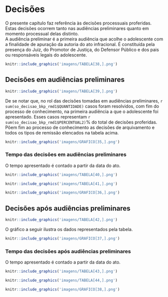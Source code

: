 # Decisões


O presente capítulo faz referência às decisões processuais proferidas.    
Estas decisões ocorrem tanto nas audiências preliminares quanto em momento processual delas distinto.    
A audiência preliminar é a primeira audiência que acolhe o adolescente com a finalidade de apuração da autoria do ato infracional. É constituída pela presença do Juiz, do Promotor de Justiça, do Defensor Público e dos pais ou responsáveis legais do adolescente.

\leavevmode
\newline
```r
knitr::include_graphics('imagens/TABELA[38,].png')
```

## Decisões em audiências preliminares

\leavevmode
\newline
```r
knitr::include_graphics('imagens/TABELA[39,].png')
```
\newpage
De se notar que, no rol das decisões tomadas em audiências preliminares, `r sum(so_decisao_bkp_rmd1$QUANTIDADE)` casos foram resolvidos, com fim do processo de conhecimento, na primeira audiência a que o adolescente foi apresentado. Esses casos representam `r sum(so_decisao_bkp_rmd1$PERCENTUAL2)`% do total de decisões proferidas.
Põem fim ao processo de conhecimento as decisões de arquivamento e todos os tipos de remissão elencados na tabela acima.
\leavevmode
\newline
\newline
```r
knitr::include_graphics('imagens/GRAFICO[35,].png')
```
\newpage

### Tempo das decisões em audiências preliminares

O tempo apresentado é contado a partir da data do ato.

```r
knitr::include_graphics('imagens/TABELA[40,].png')
```
\leavevmode
\newline

```r
knitr::include_graphics('imagens/TABELA[41,].png')
```

\leavevmode
\newline

```r
knitr::include_graphics('imagens/GRAFICO[36,].png')
```

\newpage

## Decisões após audiências preliminares

```r
knitr::include_graphics('imagens/TABELA[42,].png')
```


O gráfico a seguir ilustra os dados representados pela tabela.


```r
knitr::include_graphics('imagens/GRAFICO[37,].png')
```
\newpage
### Tempo das decisões após audiências preliminares

O tempo apresentado é contado a partir da data do ato.

```r
knitr::include_graphics('imagens/TABELA[43,].png')
```
\leavevmode
\newline

```r
knitr::include_graphics('imagens/TABELA[44,].png')
```

\leavevmode
\newline

```r
knitr::include_graphics('imagens/GRAFICO[38,].png')
```

\newpage
